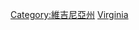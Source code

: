 {{Catnav|頁面分類|各種主題的頁面分類|按國家分類|各國教育|美國教育}}
{{Commons category|Education in Virginia}}

[[Category:維吉尼亞州|Category:維吉尼亞州]]
[[Category:美國各州教育|Virginia]]